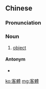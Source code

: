 {{also|客体}}
==Chinese==
{{zh-forms|s=客体}}

===Pronunciation===
{{zh-pron
|m=kètǐ
|cat=n
}}

===Noun===
{{zh-noun}}

# {{lb|zh|philosophy}} [[object]]

====Antonym====
* {{zh-l|主體}}

[[ko:客體]]
[[mg:客體]]